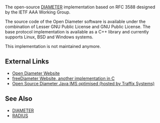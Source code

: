 The open-source [[DIAMETER]] implementation based on RFC 3588 designed by the IETF AAA Working Group. 

The source code of the Open Diameter software is available under the combination of Lesser GNU Public License and GNU Public License. The base protocol implementation is available as a C++ library and  currently supports Linux, BSD and Windows systems.

This implementation is not maintained anymore. 

==External Links==

* [http://www.opendiameter.org/ Open Diameter Website]
* [http://www.freediameter.net/ freeDiameter Website, another implementation in C]
* [http://www.openaaa.org/ Open Source Diameter Java IMS optimised (hosted by Traffix Systems)]

==See Also==

* [[DIAMETER]]
* [[RADIUS]]
